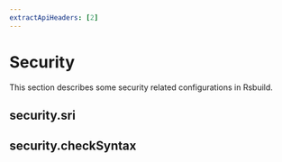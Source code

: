 ```yaml
---
extractApiHeaders: [2]
---
```


# Security

This section describes some security related configurations in Rsbuild.

## security.sri


<Sri />

## security.checkSyntax


<CheckSyntax />
